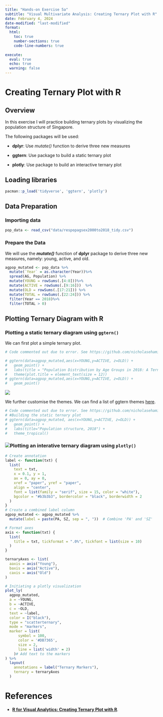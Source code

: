 ```yaml
---
title: "Hands-on Exercise 5a"
subtitle: "Visual Multivariate Analysis: Creating Ternary Plot with R"
date: February 4, 2024
date-modified: "last-modified"
format:
  html:
    toc: true
    number-sections: true
    code-line-numbers: true
    
execute: 
  eval: true
  echo: true
  warning: false  
---
```


# **Creating Ternary Plot with R**

## Overview

In this exercise I will practice building ternary plots by visualizing the population structure of Singapore.

The following packages will be used:

-   **dplyr**: Use *mutate()* function to derive three new measures

-   **ggtern**: Use package to build a static ternary plot

-   **plotly**: Use package to build an interactive ternary plot

## Loading libraries

```r
pacman::p_load('tidyverse', 'ggtern', 'plotly')
```

## Data Preparation

### Importing data

```r
pop_data <- read_csv("data/respopagsex2000to2018_tidy.csv") 
```

### Prepare the Data

We will use the ***mutate()*** function of **dplyr** package to derive three new measures, namely: young, active, and old.

```r
agpop_mutated <- pop_data %>%
  mutate(`Year` = as.character(Year))%>%
  spread(AG, Population) %>%
  mutate(YOUNG = rowSums(.[4:8]))%>%
  mutate(ACTIVE = rowSums(.[9:16]))  %>%
  mutate(OLD = rowSums(.[17:21])) %>%
  mutate(TOTAL = rowSums(.[22:24])) %>%
  filter(Year == 2018)%>%
  filter(TOTAL > 0)
```

## Plotting Ternary Diagram with R

### Plotting a static ternary diagram using `ggtern()`

We can first plot a simple ternary plot.

```r
# Code commented out due to error. See https://github.com/nicholasehamilton/ggtern/issues/57

# ggtern(data=agpop_mutated,aes(x=YOUNG,y=ACTIVE, z=OLD)) +
#   geom_point() +
#   labs(title = "Population Distribution by Age Groups in 2018: A Ternary Perspective") +
#   theme(plot.title = element_text(size = 12))
# ggtern(data=agpop_mutated,aes(x=YOUNG,y=ACTIVE, z=OLD)) +
#   geom_point()
```

![](images/clipboard-3228190924.png)

We further customise the themes. We can find a list of ggtern themes [here](https://rdrr.io/cran/ggtern/man/ggtern_themes.html).

```r
# Code commented out due to error. See https://github.com/nicholasehamilton/ggtern/issues/57
# #Building the static ternary plot
# ggtern(data=agpop_mutated, aes(x=YOUNG,y=ACTIVE, z=OLD)) +
#   geom_point() +
#   labs(title="Population structure, 2018") +
#   theme_tropical()
```

### ![](images/clipboard-666877747.png)Plotting an interative ternary diagram using `plotly()`

```r
# Create annotation 
label <- function(txt) {
  list(
    text = txt, 
    x = 0.1, y = 1,
    ax = 0, ay = 0,
    xref = "paper", yref = "paper", 
    align = "center",
    font = list(family = "serif", size = 15, color = "white"),
    bgcolor = "#b3b3b3", bordercolor = "black", borderwidth = 2
  )
}
# Create a combined label column
agpop_mutated <- agpop_mutated %>%
  mutate(label = paste(PA, SZ, sep = ", "))  # Combine 'PA' and 'SZ'

# Format axes
axis <- function(txt) {
  list(
    title = txt, tickformat = ".0%", tickfont = list(size = 10)
  )
}

ternaryAxes <- list(
  aaxis = axis("Young"), 
  baxis = axis("Active"), 
  caxis = axis("Old")
)

# Initiating a plotly visualization 
plot_ly(
  agpop_mutated, 
  a = ~YOUNG, 
  b = ~ACTIVE, 
  c = ~OLD,
  text = ~label,
  color = I("black"), 
  type = "scatterternary",
  mode = "markers",
  marker = list( 
      symbol = 100,
      color = '#DB7365',
      size = 2,
      line = list('width' = 2)
    )# Add text to the markers
) %>%
  layout(
    annotations = label("Ternary Markers"), 
    ternary = ternaryAxes
  )
```

# References

-   [**R for Visual Analytics: Creating Ternary Plot with R**](https://r4va.netlify.app/chap13).
